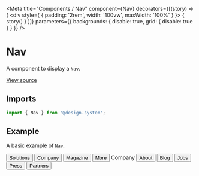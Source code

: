 
<Meta
  title="Components / Nav"
  component={Nav}
  decorators={[(story) => (
    <div style={ { padding: '2rem', width: '100vw', maxWidth: '100%' } }>
      { story() }
    </div>
  )]}
  parameters={{ backgrounds: { disable: true, grid: { disable: true } } }}
/>

# Nav

A component to display a `Nav`.

[View source](https://github.com/actarian/design-system/tree/main/src/ui/components/nav)

## Imports

```js
import { Nav } from '@design-system';
```

## Example

A basic example of `Nav`.

<Canvas>
  <Story name="Nav.Row">
    <Nav.Row gap="3rem">
      <Link href="#marketing"><Button variant="nav" as="a">Solutions</Button></Link>
      <Link href="#analytics"><Button variant="nav" as="a">Company</Button></Link>
      <Link href="#commerce"><Button variant="nav" as="a">Magazine</Button></Link>
      <Link href="#insights"><Button variant="nav" as="a">More</Button></Link>
    </Nav.Row>
  </Story>
</Canvas>

<Canvas>
  <Story name="Nav.Col">
    <Nav.Col marginBottom="2rem" style={{ fontSize: '0.9rem' }}>
      <Text size="8">Company</Text>
      <Link href="#about"><Button variant="nav" as="a">About</Button></Link>
      <Link href="#blog"><Button variant="nav" as="a">Blog</Button></Link>
      <Link href="#jobs"><Button variant="nav" as="a">Jobs</Button></Link>
      <Link href="#press"><Button variant="nav" as="a">Press</Button></Link>
      <Link href="#partners"><Button variant="nav" as="a">Partners</Button></Link>
    </Nav.Col>
  </Story>
</Canvas>
